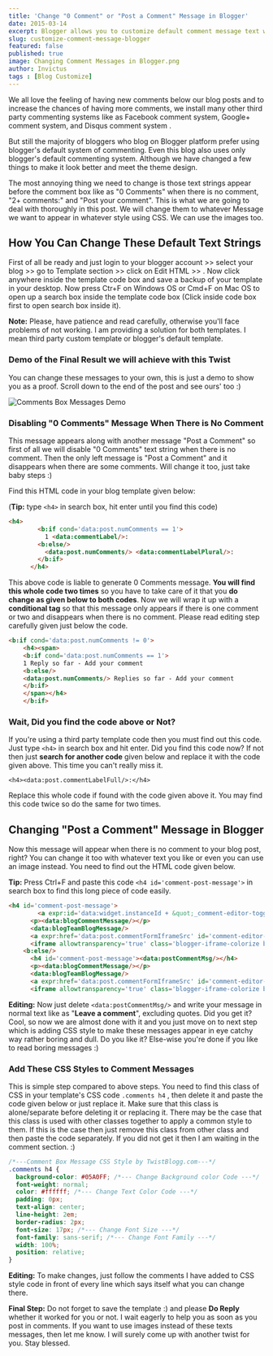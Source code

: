 ```yaml
---
title: 'Change "0 Comment" or "Post a Comment" Message in Blogger'
date: 2015-03-14
excerpt: Blogger allows you to customize default comment message text with simple css. This article will guide you through that.
slug: customize-comment-message-blogger
featured: false
published: true
image: Changing Comment Messages in Blogger.png
author: Invictus
tags : [Blog Customize]
---
```




We all love the feeling of having new comments below our blog posts and to increase the chances of having more comments, we install many other third party commenting systems like as Facebook comment system, Google+ comment system, and Disqus comment system .   
  
But still the majority of bloggers who blog on Blogger platform prefer using blogger's default system of commenting. Even this blog also uses only blogger's default commenting system. Although we have changed a few things to make it look better and meet the theme design.  

  

The most annoying thing we need to change is those text strings appear before the comment box like as "0 Comments" when there is no comment, "2+ comments:" and "Post your comment". This is what we are going to deal with thoroughly in this post. We will change them to whatever Message we want to appear in whatever style using CSS. We can use the images too.

  
  

## How You Can Change These Default Text Strings


First of all be ready and just login to your blogger account >> select your blog >> go to Template section >> click on Edit HTML >> . Now click anywhere inside the template code box and save a backup of your template in your desktop. Now press Ctr+F on Windows OS or Cmd+F on Mac OS to open up a search box inside the template code box (Click inside code box first to open search box inside it).  
  
**Note:** Please, have patience and read carefully, otherwise you'll face problems of not working. I am providing a solution for both templates. I mean third party custom template or blogger's default template.  
  

### Demo of the Final Result we will achieve with this Twist


You can change these messages to your own, this is just a demo to show you as a proof. Scroll down to the end of the post and see ours' too :)

  
<Image src="Comments Box Messages Demo.png" alt="Comments Box Messages Demo" />

  

### Disabling "0 Comments" Message When There is No Comment


This message appears along with another message "Post a Comment" so first of all we will disable "0 Comments" text string when there is no comment. Then the only left message is "Post a Comment" and it disappears when there are some comments. Will change it too, just take baby steps :)  
  
Find this HTML code in your blog template given below:  

(**Tip:** type `<h4>` in search box, hit enter until you find this code) 

```html
<h4>  
        <b:if cond='data:post.numComments == 1'>  
          1 <data:commentLabel/>:  
        <b:else/>  
          <data:post.numComments/> <data:commentLabelPlural/>:  
        </b:if>  
      </h4>
```  

This above code is liable to generate 0 Comments message. **You will find this whole code two times** so you have to take care of it that you **do change as given below to both codes**. Now we will wrap it up with a **conditional tag** so that this message only appears if there is one comment or two and disappears when there is no comment. Please read editing step carefully given just below the code.

```html
<b:if cond='data:post.numComments != 0'>  
    <h4><span>  
    <b:if cond='data:post.numComments == 1'>  
    1 Reply so far - Add your comment  
    <b:else/>  
    <data:post.numComments/> Replies so far - Add your comment  
    </b:if>  
    </span></h4>  
    </b:if>  
```
  

### Wait, Did you find the code above or Not?

If you're using a third party template code then you must find out this code. Just type `<h4>` in search box and hit enter. Did you find this code now? If not then just **search for another code** given below and replace it with the code given above. This time you can't really miss it.  

`<h4><data:post.commentLabelFull/>:</h4>`

Replace this whole code if found with the code given above it. You may find this code twice so do the same for two times.  
  

## Changing "Post a Comment" Message in Blogger

Now this message will appear when there is no comment to your blog post, right? You can change it too with whatever text you like or even you can use an image instead. You need to find out the HTML code given below.  

**Tip:** Press Ctrl+F and paste this code `<h4 id='comment-post-message'>` in search box to find this long piece of code easily.  

```html
<h4 id='comment-post-message'>  
        <a expr:id='data:widget.instanceId + &quot;_comment-editor-toggle-link&quot;' href='javascript:void(0)'><data:postCommentMsg/></a></h4>  
      <p><data:blogCommentMessage/></p>  
      <data:blogTeamBlogMessage/>  
      <a expr:href='data:post.commentFormIframeSrc' id='comment-editor-src'/>  
      <iframe allowtransparency='true' class='blogger-iframe-colorize blogger-comment-from-post' frameborder='0' height='410' id='comment-editor' name='comment-editor' src='' style='display: none' width='100%'/>  
    <b:else/>  
      <h4 id='comment-post-message'><data:postCommentMsg/></h4>  
      <p><data:blogCommentMessage/></p>  
      <data:blogTeamBlogMessage/>  
      <a expr:href='data:post.commentFormIframeSrc' id='comment-editor-src'/>  
      <iframe allowtransparency='true' class='blogger-iframe-colorize blogger-comment-from-post' frameborder='0' height='410' id='comment-editor' name='comment-editor' src='' width='100%'/>  

```  

**Editing:** Now just delete `<data:postCommentMsg/>` and write your message in normal text like as "**Leave a comment**", excluding quotes. Did you get it? Cool, so now we are almost done with it and you just move on to next step which is adding CSS style to make these messages appear in eye catchy way rather boring and dull. Do you like it? Else-wise you're done if you like to read boring messages :)  
  

### Add These CSS Styles to Comment Messages


This is simple step compared to above steps. You need to find this class of CSS in your template's CSS code `.comments h4` , then delete it and paste the code given below or just replace it. Make sure that this class is alone/separate before deleting it or replacing it. There may be the case that this class is used with other classes together to apply a common style to them. If this is the case then just remove this class from other class and then paste the code separately. If you did not get it then I am waiting in the comment section. :)  

```css
/*---Comment Box Message CSS Style by TwistBlogg.com---*/  
.comments h4 {  
  background-color: #05A0FF; /*--- Change Background color Code ---*/  
  font-weight: normal;  
  color: #ffffff; /*--- Change Text Color Code ---*/  
  padding: 0px;  
  text-align: center;  
  line-height: 2em;  
  border-radius: 2px;  
  font-size: 17px; /*--- Change Font Size ---*/ 
  font-family: sans-serif; /*--- Change Font Family ---*/  
  width: 100%;  
  position: relative;  
}  

```  

**Editing:** To make changes, just follow the comments I have added to CSS style code in front of every line which says itself what you can change there.  
  
**Final Step:** Do not forget to save the template :) and please **Do Reply** whether it worked for you or not. I wait eagerly to help you as soon as you post in comments. If you want to use images instead of these texts messages, then let me know. I will surely come up with another twist for you. Stay blessed.